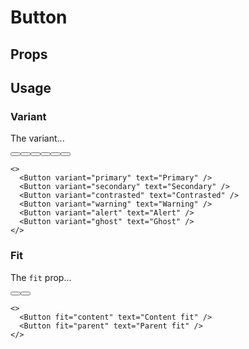 
# Button

## Props

## Usage

### Variant

The variant...

<div className="box flex flex-wrap gap-m">
  <Button variant="primary" text="Primary" />
  <Button variant="secondary" text="Secondary" />
  <Button variant="contrasted" text="Contrasted" />
  <Button variant="warning" text="Warning" />
  <Button variant="alert" text="Alert" />
  <Button variant="ghost" text="Ghost" />
</div>

```tsx
<>
  <Button variant="primary" text="Primary" />
  <Button variant="secondary" text="Secondary" />
  <Button variant="contrasted" text="Contrasted" />
  <Button variant="warning" text="Warning" />
  <Button variant="alert" text="Alert" />
  <Button variant="ghost" text="Ghost" />
</>
```

### Fit

The `fit` prop...

<div className="box flex flex-wrap gap-m">
  <Button fit="content" text="Content fit" />
  <Button fit="parent" text="Parent fit" />
</div>

```tsx
<>
  <Button fit="content" text="Content fit" />
  <Button fit="parent" text="Parent fit" />
</>
```
